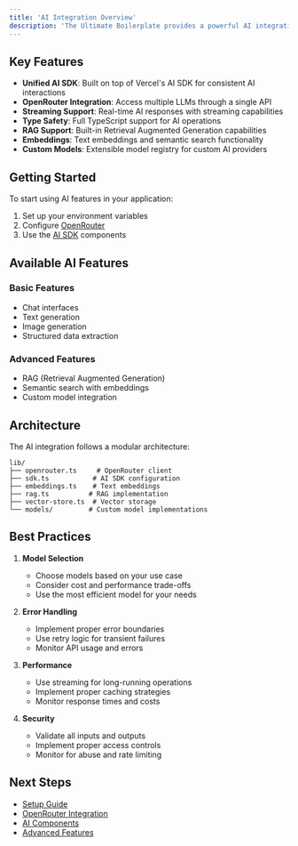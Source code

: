 ```yaml
---
title: 'AI Integration Overview'
description: 'The Ultimate Boilerplate provides a powerful AI integration layer that makes it easy to build AI-powered features in your SaaS application. This documentation will guide you through setting up and using AI capabilities in your application.'
---
```


## Key Features

- **Unified AI SDK**: Built on top of Vercel's AI SDK for consistent AI interactions
- **OpenRouter Integration**: Access multiple LLMs through a single API
- **Streaming Support**: Real-time AI responses with streaming capabilities
- **Type Safety**: Full TypeScript support for AI operations
- **RAG Support**: Built-in Retrieval Augmented Generation capabilities
- **Embeddings**: Text embeddings and semantic search functionality
- **Custom Models**: Extensible model registry for custom AI providers

## Getting Started

To start using AI features in your application:

1. Set up your environment variables
2. Configure [OpenRouter](https://openrouter.ai/docs)
3. Use the [AI SDK](https://ai-sdk.dev/docs/introduction) components

## Available AI Features

### Basic Features
- Chat interfaces
- Text generation
- Image generation
- Structured data extraction

### Advanced Features
- RAG (Retrieval Augmented Generation)
- Semantic search with embeddings
- Custom model integration

## Architecture

The AI integration follows a modular architecture:

```
lib/
├── openrouter.ts     # OpenRouter client
├── sdk.ts           # AI SDK configuration
├── embeddings.ts    # Text embeddings
├── rag.ts          # RAG implementation
├── vector-store.ts  # Vector storage
└── models/         # Custom model implementations
```

## Best Practices

1. **Model Selection**
   - Choose models based on your use case
   - Consider cost and performance trade-offs
   - Use the most efficient model for your needs

2. **Error Handling**
   - Implement proper error boundaries
   - Use retry logic for transient failures
   - Monitor API usage and errors

3. **Performance**
   - Use streaming for long-running operations
   - Implement proper caching strategies
   - Monitor response times and costs

4. **Security**
   - Validate all inputs and outputs
   - Implement proper access controls
   - Monitor for abuse and rate limiting

## Next Steps

- [Setup Guide](../ai/setup)
- [OpenRouter Integration](../ai/open-router)
- [AI Components](../ai/components)
- [Advanced Features](../ai/advanced) 